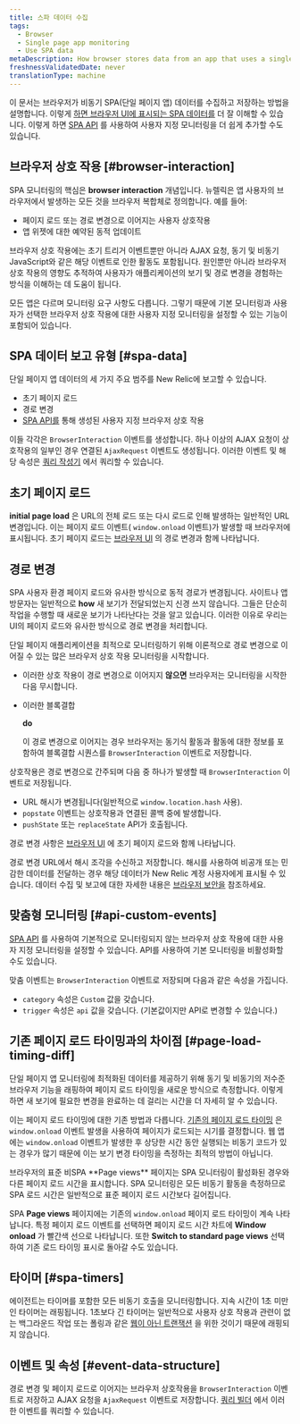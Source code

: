 ```yaml
---
title: 스파 데이터 수집
tags:
  - Browser
  - Single page app monitoring
  - Use SPA data
metaDescription: How browser stores data from an app that uses a single-page app (SPA) architecture.
freshnessValidatedDate: never
translationType: machine
---
```


이 문서는 브라우저가 비동기 SPA(단일 페이지 앱) 데이터를 수집하고 저장하는 방법을 설명합니다. 이렇게 [하면 브라우저 UI에 표시되는 SPA 데이터를](/docs/browser/single-page-app-monitoring/browser-ui/view-spa-data-new-relic-browser) 더 잘 이해할 수 있습니다. 이렇게 하면 [SPA API](/docs/browser/single-page-app-monitoring/use-spa-data/use-spa-api) 를 사용하여 사용자 지정 모니터링을 더 쉽게 추가할 수도 있습니다.

## 브라우저 상호 작용 [#browser-interaction]

SPA 모니터링의 핵심은 <DNT>**browser interaction**</DNT> 개념입니다. 뉴렐릭은 앱 사용자의 브라우저에서 발생하는 모든 것을 브라우저 복합체로 정의합니다. 예를 들어:

* 페이지 로드 또는 경로 변경으로 이어지는 사용자 상호작용
* 앱 위젯에 대한 예약된 동적 업데이트

브라우저 상호 작용에는 초기 트리거 이벤트뿐만 아니라 AJAX 요청, 동기 및 비동기 JavaScript와 같은 해당 이벤트로 인한 활동도 포함됩니다. 원인뿐만 아니라 브라우저 상호 작용의 영향도 추적하여 사용자가 애플리케이션의 보기 및 경로 변경을 경험하는 방식을 이해하는 데 도움이 됩니다.

모든 앱은 다르며 모니터링 요구 사항도 다릅니다. 그렇기 때문에 기본 모니터링과 사용자가 선택한 브라우저 상호 작용에 대한 사용자 지정 모니터링을 설정할 수 있는 기능이 포함되어 있습니다.

## SPA 데이터 보고 유형 [#spa-data]

단일 페이지 앱 데이터의 세 가지 주요 범주를 New Relic에 보고할 수 있습니다.

* 초기 페이지 로드
* 경로 변경
* [SPA API를](/docs/browser/single-page-app-monitoring/use-spa-data/use-spa-api) 통해 생성된 사용자 지정 브라우저 상호 작용

이들 각각은 `BrowserInteraction` 이벤트를 생성합니다. 하나 이상의 AJAX 요청이 상호작용의 일부인 경우 연결된 `AjaxRequest` 이벤트도 생성됩니다. 이러한 이벤트 및 해당 속성은 [쿼리 작성기](/docs/query-your-data/explore-query-data/query-builder/use-advanced-nrql-mode-specify-data) 에서 쿼리할 수 있습니다.

## 초기 페이지 로드

<DNT>**initial page load**</DNT> 은 URL의 전체 로드 또는 다시 로드로 인해 발생하는 일반적인 URL 변경입니다. 이는 페이지 로드 이벤트( `window.onload` 이벤트)가 발생할 때 브라우저에 표시됩니다. 초기 페이지 로드는 [브라우저 UI](/docs/browser/single-page-app-monitoring/browser-ui/view-spa-data-new-relic-browser) 의 경로 변경과 함께 나타납니다.

## 경로 변경

SPA 사용자 환경 페이지 로드와 유사한 방식으로 동적 경로가 변경됩니다. 사이트나 앱 방문자는 일반적으로 <DNT>**how**</DNT> 새 보기가 전달되었는지 신경 쓰지 않습니다. 그들은 단순히 작업을 수행할 때 새로운 보기가 나타난다는 것을 알고 있습니다. 이러한 이유로 우리는 UI의 페이지 로드와 유사한 방식으로 경로 변경을 처리합니다.

단일 페이지 애플리케이션을 최적으로 모니터링하기 위해 이론적으로 경로 변경으로 이어질 수 있는 많은 브라우저 상호 작용 모니터링을 시작합니다.

* 이러한 상호 작용이 경로 변경으로 이어지지 **않으면** 브라우저는 모니터링을 시작한 다음 무시합니다.

* 이러한 블록결합

  <DNT>**do**</DNT>

  이 경로 변경으로 이어지는 경우 브라우저는 동기식 활동과 활동에 대한 정보를 포함하여 블록결합 시퀀스를 `BrowserInteraction` 이벤트로 저장합니다.

상호작용은 경로 변경으로 간주되며 다음 중 하나가 발생할 때 `BrowserInteraction` 이벤트로 저장됩니다.

* URL 해시가 변경됩니다(일반적으로 `window.location.hash` 사용).
* `popstate` 이벤트는 상호작용과 연결된 콜백 중에 발생합니다.
* `pushState` 또는 `replaceState` API가 호출됩니다.

경로 변경 사항은 [브라우저 UI](/docs/browser/single-page-app-monitoring/browser-ui/view-spa-data-new-relic-browser) 에 초기 페이지 로드와 함께 나타납니다.

경로 변경 URL에서 해시 조각을 수신하고 저장합니다. 해시를 사용하여 비공개 또는 민감한 데이터를 전달하는 경우 해당 데이터가 New Relic 계정 사용자에게 표시될 수 있습니다. 데이터 수집 및 보고에 대한 자세한 내용은 [브라우저 보안을](/docs/browser/new-relic-browser/performance-quality/security-new-relic-browser) 참조하세요.

## 맞춤형 모니터링 [#api-custom-events]

[SPA API](/docs/browser/new-relic-browser/browser-agent-spa-api) 를 사용하여 기본적으로 모니터링되지 않는 브라우저 상호 작용에 대한 사용자 지정 모니터링을 설정할 수 있습니다. API를 사용하여 기본 모니터링을 비활성화할 수도 있습니다.

맞춤 이벤트는 `BrowserInteraction` 이벤트로 저장되며 다음과 같은 속성을 가집니다.

* `category` 속성은 `Custom` 값을 갖습니다.
* `trigger` 속성은 `api` 값을 갖습니다. (기본값이지만 API로 변경할 수 있습니다.)

## 기존 페이지 로드 타이밍과의 차이점 [#page-load-timing-diff]

단일 페이지 앱 모니터링에 최적화된 데이터를 제공하기 위해 동기 및 비동기의 저수준 브라우저 기능을 래핑하여 페이지 로드 타이밍을 새로운 방식으로 측정합니다. 이렇게 하면 새 보기에 필요한 변경을 완료하는 데 걸리는 시간을 더 자세히 알 수 있습니다.

이는 페이지 로드 타이밍에 대한 기존 방법과 다릅니다. [기존의 페이지 로드 타이밍](/docs/browser/new-relic-browser/page-load-timing-resources/page-load-timing-process) 은 `window.onload` 이벤트 발생을 사용하여 페이지가 로드되는 시기를 결정합니다. 웹 앱에는 `window.onload` 이벤트가 발생한 후 상당한 시간 동안 실행되는 비동기 코드가 있는 경우가 많기 때문에 이는 보기 변경 타이밍을 측정하는 최적의 방법이 아닙니다.

<Callout variant="tip">
  브라우저의 표준 비SPA <DNT>**Page views**</DNT> 페이지는 SPA 모니터링이 활성화된 경우와 다른 페이지 로드 시간을 표시합니다. SPA 모니터링은 모든 비동기 활동을 측정하므로 SPA 로드 시간은 일반적으로 표준 페이지 로드 시간보다 길어집니다.
</Callout>

SPA <DNT>**Page views**</DNT> 페이지에는 기존의 `window.onload` 페이지 로드 타이밍이 계속 나타납니다. 특정 페이지 로드 이벤트를 선택하면 페이지 로드 시간 차트에 <DNT>**Window onload**</DNT> 가 빨간색 선으로 나타납니다. 또한 <DNT>**Switch to standard page views**</DNT> 선택하여 기존 로드 타이밍 표시로 돌아갈 수도 있습니다.

## 타이머 [#spa-timers]

에이전트는 타이머를 포함한 모든 비동기 호출을 모니터링합니다. 지속 시간이 1초 미만인 타이머는 래핑됩니다. 1초보다 긴 타이머는 일반적으로 사용자 상호 작용과 관련이 없는 백그라운드 작업 또는 폴링과 같은 [웹이 아닌 트랜잭션](/docs/apm/transactions/intro-transactions/monitor-background-processes-other-non-web-transactions) 을 위한 것이기 때문에 래핑되지 않습니다.

## 이벤트 및 속성 [#event-data-structure]

경로 변경 및 페이지 로드로 이어지는 브라우저 상호작용을 `BrowserInteraction` 이벤트로 저장하고 AJAX 요청을 `AjaxRequest` 이벤트로 저장합니다. [쿼리 빌더](/docs/query-your-data/explore-query-data/query-builder/use-advanced-nrql-mode-specify-data) 에서 이러한 이벤트를 쿼리할 수 있습니다.